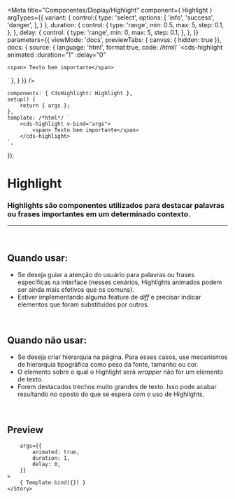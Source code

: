 
<Meta
	title="Componentes/Display/Highlight"
	component={ Highlight }
	argTypes={{
		variant: {
			control:{
				type: 'select',
				options: [
					'info',
					'success',
					'danger',
				],
			}
		},
		duration: { 
			control: {
				type: 'range',
				min: 0.5,
				max: 5,
				step: 0.1,
			},
		},
		delay: {
			control: {
				type: 'range',
				min: 0,
				max: 5,
				step: 0.1,
			},
		},
	}}
	parameters={{
		viewMode: 'docs',
		previewTabs: { canvas: { hidden: true }},
		docs: {
			source: {
				language: 'html',
				format:true,
				code: /*html*/ 
`<cds-highlight
	animated
	:duration="1"
	:delay="0"
>
	<span> Texto bem importante</span>
</cds-highlight>`
			},
		}
	}}
/>

	components: { CdsHighlight: Highlight },
	setup() {
		return { args };
	},
	template: /*html*/ `
		<cds-highlight v-bind="args">
			<span> Texto bem importante</span>
		</cds-highlight>
	`,
});

# Highlight

### Highlights são componentes utilizados para destacar palavras ou frases importantes em um determinado contexto.
---
<br />

## Quando usar:
- Se deseja guiar a atenção do usuário para palavras ou frases específicas na interface (nesses cenários, Highlights animados podem ser ainda mais efetivos que os comuns).
- Estiver implementando alguma feature de *diff* e precisar indicar elementos que foram substituídos por outros.

<br />

## Quando não usar:
- Se deseja criar hierarquia na página. Para esses casos, use mecanismos de hierarquia tipográfica como peso da fonte, tamanho ou cor.
- O elemento sobre o qual o Highlight será *wrapper* não for um elemento de texto.
- Forem destacados trechos muito grandes de texto. Isso pode acabar resultando no oposto do que se espera com o uso de Highlights.

<br />

## Preview

<Canvas>
	<Story
		name="Highlight"
		
		args={{
			animated: true,
			duration: 1,
			delay: 0,
		}}
	>
		{ Template.bind({}) }
	</Story>
</Canvas>

<ArgsTable story="Highlight" />